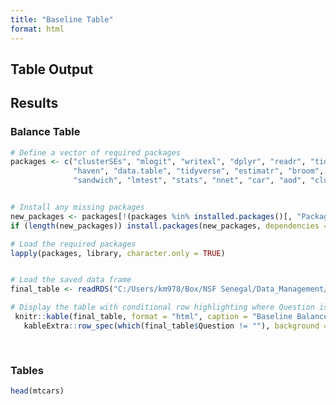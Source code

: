 ```yaml
---
title: "Baseline Table"
format: html
---
```


## Table Output


## Results {.panel-tabset}


::: {.panel-tabset}

### Balance Table

```r

# Define a vector of required packages
packages <- c("clusterSEs", "mlogit", "writexl", "dplyr", "readr", "tidyr", 
              "haven", "data.table", "tidyverse", "estimatr", "broom", "kableExtra", 
              "sandwich", "lmtest", "stats", "nnet", "car", "aod", "clubSandwich", "quarto")


# Install any missing packages
new_packages <- packages[!(packages %in% installed.packages()[, "Package"])]
if (length(new_packages)) install.packages(new_packages, dependencies = TRUE)

# Load the required packages
lapply(packages, library, character.only = TRUE)


# Load the saved data frame
final_table <- readRDS("C:/Users/km978/Box/NSF Senegal/Data_Management/Output/Analysis/Balance_Tables/final_table.rds")

# Display the table with conditional row highlighting where Question is not empty
 knitr::kable(final_table, format = "html", caption = "Baseline Balance Table") %>%
   kableExtra::row_spec(which(final_table$Question != ""), background = "#f2f2f2")
 
 

```

### Tables

```r
head(mtcars)
```


:::